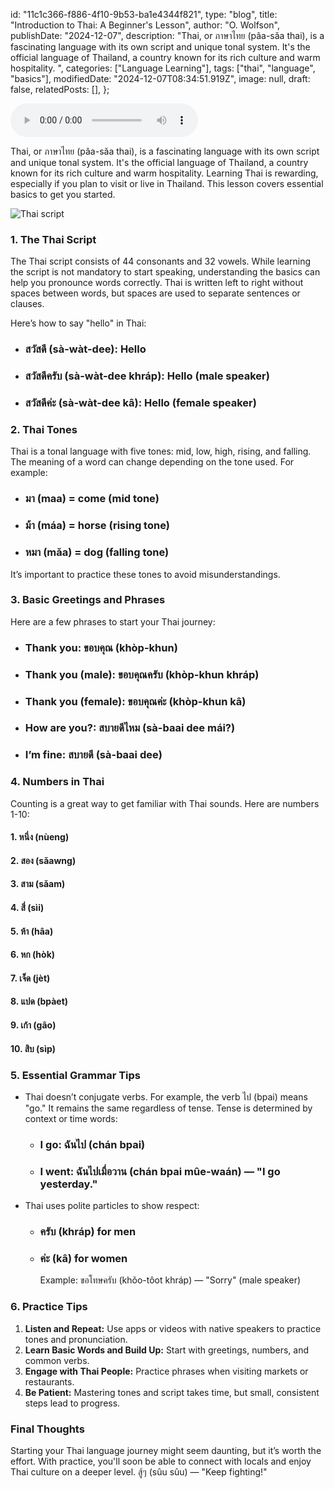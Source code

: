   id: "11c1c366-f886-4f10-9b53-ba1e4344f821",
  type: "blog",
  title: "Introduction to Thai: A Beginner's Lesson",
  author: "O. Wolfson",
  publishDate: "2024-12-07",
  description:
    "Thai, or ภาษาไทย (pâa-sǎa thai), is a fascinating language with its own script and unique tonal system. It's the official language of Thailand, a country known for its rich culture and warm hospitality. ",
  categories: ["Language Learning"],
  tags: ["thai", "language", "basics"],
  modifiedDate: "2024-12-07T08:34:51.919Z",
  image: null,
  draft: false,
  relatedPosts: [],
};

<div className="pb-4">
  <audio controls>
    <source src="/audio/thai-basics/thai-language.mp3" type="audio/mpeg" />
    Your browser does not support the audio element.
  </audio>
</div>

Thai, or ภาษาไทย (pâa-sǎa thai), is a fascinating language with its own script and unique tonal system. It's the official language of Thailand, a country known for its rich culture and warm hospitality. Learning Thai is rewarding, especially if you plan to visit or live in Thailand. This lesson covers essential basics to get you started.

![Thai script](https://images.unsplash.com/photo-1731865745283-115d25ec30f4?q=80&w=2692&auto=format&fit=crop&ixlib=rb-4.0.3&ixid=M3wxMjA3fDB8MHxwaG90by1wYWdlfHx8fGVufDB8fHx8fA%3D%3D)

### **1. The Thai Script**

The Thai script consists of 44 consonants and 32 vowels. While learning the script is not mandatory to start speaking, understanding the basics can help you pronounce words correctly. Thai is written left to right without spaces between words, but spaces are used to separate sentences or clauses.

Here’s how to say "hello" in Thai:

- ### สวัสดี (sà-wàt-dee): Hello
- ### สวัสดีครับ (sà-wàt-dee khráp): Hello (male speaker)
- ### สวัสดีค่ะ (sà-wàt-dee kâ): Hello (female speaker)

### **2. Thai Tones**

Thai is a tonal language with five tones: mid, low, high, rising, and falling. The meaning of a word can change depending on the tone used. For example:

- ### มา (maa) = come (mid tone)
- ### ม้า (máa) = horse (rising tone)
- ### หมา (mǎa) = dog (falling tone)

It’s important to practice these tones to avoid misunderstandings.

### **3. Basic Greetings and Phrases**

Here are a few phrases to start your Thai journey:

- ### Thank you: ขอบคุณ (khòp-khun)
- ### Thank you (male): ขอบคุณครับ (khòp-khun khráp)
- ### Thank you (female): ขอบคุณค่ะ (khòp-khun kâ)
- ### How are you?: สบายดีไหม (sà-baai dee mái?)
- ### I’m fine: สบายดี (sà-baai dee)

### **4. Numbers in Thai**

Counting is a great way to get familiar with Thai sounds. Here are numbers 1-10:

#### 1. หนึ่ง (nùeng)

#### 2. สอง (sǎawng)

#### 3. สาม (sǎam)

#### 4. สี่ (sìi)

#### 5. ห้า (hâa)

#### 6. หก (hòk)

#### 7. เจ็ด (jèt)

#### 8. แปด (bpàet)

#### 9. เก้า (gâo)

#### 10. สิบ (sìp)

### **5. Essential Grammar Tips**

- Thai doesn’t conjugate verbs. For example, the verb ไป (bpai) means "go." It remains the same regardless of tense. Tense is determined by context or time words:

  - ### I go: ฉันไป (chán bpai)
  - ### I went: ฉันไปเมื่อวาน (chán bpai mûe-waán) — "I go yesterday."

- Thai uses polite particles to show respect:
  - ### ครับ (khráp) for men
  - ### ค่ะ (kâ) for women
    Example: ขอโทษครับ (khǒo-tôot khráp) — "Sorry" (male speaker)

### **6. Practice Tips**

1.  **Listen and Repeat:** Use apps or videos with native speakers to practice tones and pronunciation.
2.  **Learn Basic Words and Build Up:** Start with greetings, numbers, and common verbs.
3.  **Engage with Thai People:** Practice phrases when visiting markets or restaurants.
4.  **Be Patient:** Mastering tones and script takes time, but small, consistent steps lead to progress.

### **Final Thoughts**

Starting your Thai language journey might seem daunting, but it’s worth the effort. With practice, you'll soon be able to connect with locals and enjoy Thai culture on a deeper level. สู้ๆ (sûu sûu) — "Keep fighting!"
